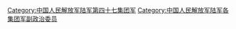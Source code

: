 [[Category:中国人民解放军陆军第四十七集团军|Category:中国人民解放军陆军第四十七集团军]]
[[Category:中国人民解放军陆军各集团军副政治委员|Category:中国人民解放军陆军各集团军副政治委员]]